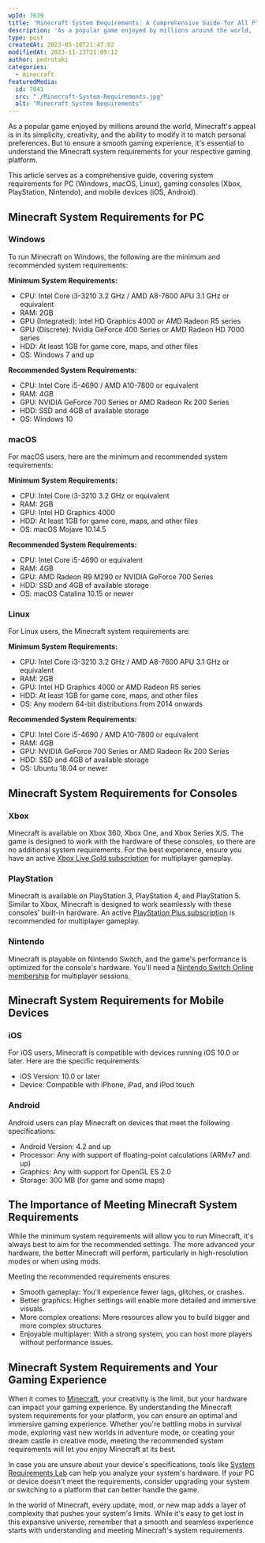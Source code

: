 ```yaml
---
wpId: 7639
title: 'Minecraft System Requirements: A Comprehensive Guide for All Platforms'
description: 'As a popular game enjoyed by millions around the world, ...'
type: post
createdAt: 2023-05-10T21:47:02
modifiedAt: 2023-11-23T21:09:12
author: pedrotski
categories:
  - minecraft
featuredMedia:
  id: 7641
  src: "./Minecraft-System-Requirements.jpg"
  alt: "Minecraft System Requirements"
---
```



As a popular game enjoyed by millions around the world, Minecraft's appeal is in its simplicity, creativity, and the ability to modify it to match personal preferences. But to ensure a smooth gaming experience, it's essential to understand the Minecraft system requirements for your respective gaming platform.

This article serves as a comprehensive guide, covering system requirements for PC (Windows, macOS, Linux), gaming consoles (Xbox, PlayStation, Nintendo), and mobile devices (iOS, Android).

## Minecraft System Requirements for PC

### Windows

To run Minecraft on Windows, the following are the minimum and recommended system requirements:

**Minimum System Requirements:**

*   CPU: Intel Core i3-3210 3.2 GHz / AMD A8-7600 APU 3.1 GHz or equivalent
*   RAM: 2GB
*   GPU (Integrated): Intel HD Graphics 4000 or AMD Radeon R5 series
*   GPU (Discrete): Nvidia GeForce 400 Series or AMD Radeon HD 7000 series
*   HDD: At least 1GB for game core, maps, and other files
*   OS: Windows 7 and up

**Recommended System Requirements:**

*   CPU: Intel Core i5-4690 / AMD A10-7800 or equivalent
*   RAM: 4GB
*   GPU: NVIDIA GeForce 700 Series or AMD Radeon Rx 200 Series
*   HDD: SSD and 4GB of available storage
*   OS: Windows 10

### macOS

For macOS users, here are the minimum and recommended system requirements:

**Minimum System Requirements:**

*   CPU: Intel Core i3-3210 3.2 GHz or equivalent
*   RAM: 2GB
*   GPU: Intel HD Graphics 4000
*   HDD: At least 1GB for game core, maps, and other files
*   OS: macOS Mojave 10.14.5

**Recommended System Requirements:**

*   CPU: Intel Core i5-4690 or equivalent
*   RAM: 4GB
*   GPU: AMD Radeon R9 M290 or NVIDIA GeForce 700 Series
*   HDD: SSD and 4GB of available storage
*   OS: macOS Catalina 10.15 or newer

### Linux

For Linux users, the Minecraft system requirements are:

**Minimum System Requirements:**

*   CPU: Intel Core i3-3210 3.2 GHz / AMD A8-7600 APU 3.1 GHz or equivalent
*   RAM: 2GB
*   GPU: Intel HD Graphics 4000 or AMD Radeon R5 series
*   HDD: At least 1GB for game core, maps, and other files
*   OS: Any modern 64-bit distributions from 2014 onwards

**Recommended System Requirements:**

*   CPU: Intel Core i5-4690 / AMD A10-7800 or equivalent
*   RAM: 4GB
*   GPU: NVIDIA GeForce 700 Series or AMD Radeon Rx 200 Series
*   HDD: SSD and 4GB of available storage
*   OS: Ubuntu 18.04 or newer

## Minecraft System Requirements for Consoles

### Xbox

Minecraft is available on Xbox 360, Xbox One, and Xbox Series X/S. The game is designed to work with the hardware of these consoles, so there are no additional system requirements. For the best experience, ensure you have an active [Xbox Live Gold subscription](https://www.xbox.com/en-US/live/gold) for multiplayer gameplay.

### PlayStation

Minecraft is available on PlayStation 3, PlayStation 4, and PlayStation 5. Similar to Xbox, Minecraft is designed to work seamlessly with these consoles' built-in hardware. An active [PlayStation Plus subscription](https://www.playstation.com/en-us/ps-plus/) is recommended for multiplayer gameplay.

### Nintendo

Minecraft is playable on Nintendo Switch, and the game's performance is optimized for the console's hardware. You'll need a [Nintendo Switch Online membership](https://www.nintendo.com/us/switch/online/) for multiplayer sessions.

## Minecraft System Requirements for Mobile Devices

### iOS

For iOS users, Minecraft is compatible with devices running iOS 10.0 or later. Here are the specific requirements:

*   iOS Version: 10.0 or later
*   Device: Compatible with iPhone, iPad, and iPod touch

### Android

Android users can play Minecraft on devices that meet the following specifications:

*   Android Version: 4.2 and up
*   Processor: Any with support of floating-point calculations (ARMv7 and up)
*   Graphics: Any with support for OpenGL ES 2.0
*   Storage: 300 MB (for game and some maps)

## The Importance of Meeting Minecraft System Requirements

While the minimum system requirements will allow you to run Minecraft, it's always best to aim for the recommended settings. The more advanced your hardware, the better Minecraft will perform, particularly in high-resolution modes or when using mods.

Meeting the recommended requirements ensures:

*   Smooth gameplay: You'll experience fewer lags, glitches, or crashes.
*   Better graphics: Higher settings will enable more detailed and immersive visuals.
*   More complex creations: More resources allow you to build bigger and more complex structures.
*   Enjoyable multiplayer: With a strong system, you can host more players without performance issues.

## Minecraft System Requirements and Your Gaming Experience

When it comes to [Minecraft](https://www.ghostcap.com/gaming/minecraft/), your creativity is the limit, but your hardware can impact your gaming experience. By understanding the Minecraft system requirements for your platform, you can ensure an optimal and immersive gaming experience. Whether you're battling mobs in survival mode, exploring vast new worlds in adventure mode, or creating your dream castle in creative mode, meeting the recommended system requirements will let you enjoy Minecraft at its best.

In case you are unsure about your device's specifications, tools like [System Requirements Lab](https://www.systemrequirementslab.com/cyri) can help you analyze your system's hardware. If your PC or device doesn't meet the requirements, consider upgrading your system or switching to a platform that can better handle the game.

In the world of Minecraft, every update, mod, or new map adds a layer of complexity that pushes your system's limits. While it's easy to get lost in this expansive universe, remember that a smooth and seamless experience starts with understanding and meeting Minecraft's system requirements.